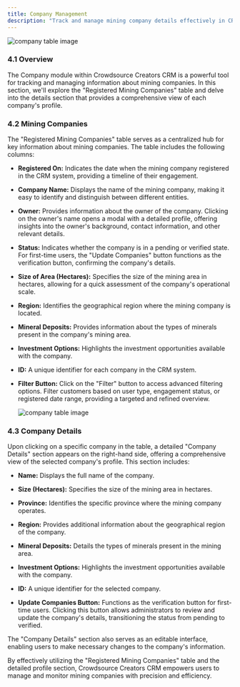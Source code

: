 ```yaml
---
title: Company Management
description: "Track and manage mining company details effectively in CRM."
---
```


<Frame>
  <img src="/images/comapnies.jpeg" alt="company table image" />
</Frame>

### 4.1 Overview

The Company module within Crowdsource Creators CRM is a powerful tool for tracking and managing information about mining companies. In this section, we'll explore the "Registered Mining Companies" table and delve into the details section that provides a comprehensive view of each company's profile.

### 4.2 Mining Companies

The "Registered Mining Companies" table serves as a centralized hub for key information about mining companies. The table includes the following columns:

- **Registered On:** Indicates the date when the mining company registered in the CRM system, providing a timeline of their engagement.

- **Company Name:** Displays the name of the mining company, making it easy to identify and distinguish between different entities.

- **Owner:** Provides information about the owner of the company. Clicking on the owner's name opens a modal with a detailed profile, offering insights into the owner's background, contact information, and other relevant details.

- **Status:** Indicates whether the company is in a pending or verified state. For first-time users, the "Update Companies" button functions as the verification button, confirming the company's details.

- **Size of Area (Hectares):** Specifies the size of the mining area in hectares, allowing for a quick assessment of the company's operational scale.

- **Region:** Identifies the geographical region where the mining company is located.

- **Mineral Deposits:** Provides information about the types of minerals present in the company's mining area.

- **Investment Options:** Highlights the investment opportunities available with the company.

- **ID:** A unique identifier for each company in the CRM system.

- **Filter Button:** Click on the "Filter" button to access advanced filtering options. Filter customers based on user type, engagement status, or registered date range, providing a targeted and refined overview.
  <Frame>
    <img src="/images/comapny-edit.jpeg" alt="company table image" />
  </Frame>

### 4.3 Company Details

Upon clicking on a specific company in the table, a detailed "Company Details" section appears on the right-hand side, offering a comprehensive view of the selected company's profile. This section includes:

- **Name:** Displays the full name of the company.

- **Size (Hectares):** Specifies the size of the mining area in hectares.

- **Province:** Identifies the specific province where the mining company operates.

- **Region:** Provides additional information about the geographical region of the company.

- **Mineral Deposits:** Details the types of minerals present in the mining area.

- **Investment Options:** Highlights the investment opportunities available with the company.

- **ID:** A unique identifier for the selected company.

- **Update Companies Button:** Functions as the verification button for first-time users. Clicking this button allows administrators to review and update the company's details, transitioning the status from pending to verified.

The "Company Details" section also serves as an editable interface, enabling users to make necessary changes to the company's information.

By effectively utilizing the "Registered Mining Companies" table and the detailed profile section, Crowdsource Creators CRM empowers users to manage and monitor mining companies with precision and efficiency.
